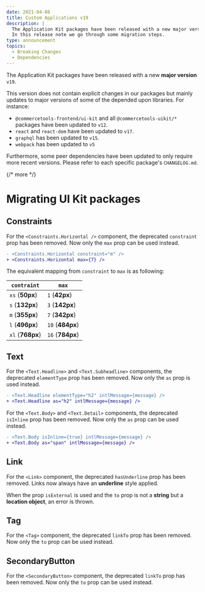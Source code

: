 ```yaml
---
date: 2021-04-08
title: Custom Applications v19
description: |
  The Application Kit packages have been released with a new major version v19.\
  In this release note we go through some migration steps.
type: announcement
topics:
  - Breaking Changes
  - Dependencies
---
```


The Application Kit packages have been released with a new **major version** `v19`.

This version does not contain explicit changes in our packages but mainly updates to major versions of some of the depended upon libraries. For instance:

- `@commercetools-frontend/ui-kit` and all `@commercetools-uikit/*` packages have been updated to `v12`.
- `react` and `react-dom` have been updated to `v17`.
- `graphql` has been updated to `v15`.
- `webpack` has been updated to `v5`

Furthermore, some peer dependencies have been updated to only require more recent versions. Please refer to each specific package's `CHANGELOG.md`.

{/* more */}

# Migrating UI Kit packages

## Constraints

For the `<Constraints.Horizontal />` component, the deprecated `constraint` prop has been removed. Now only the `max` prop can be used instead.

```diff
- <Constraints.Horizontal constraint="m" />
+ <Constraints.Horizontal max={7} />
```

The equivalent mapping from `constraint` to `max` is as following:

| `contraint` | `max` |
| --- | --- |
| `xs` (**50px**) | `1` (**42px**)  |
| `s` (**132px**) | `3` (**142px**)  |
| `m` (**355px**) | `7` (**342px**)  |
| `l` (**496px**) | `10` (**484px**)  |
| `xl` (**768px**) | `16` (**784px**)  |

## Text

For the `<Text.Headline>` and `<Text.Subheadline>` components, the deprecated `elementType` prop has been removed. Now only the `as` prop is used instead.

```diff
- <Text.Headline elementType="h2" intlMessage={message} />
+ <Text.Headline as="h2" intlMessage={message} />
```

For the `<Text.Body>` and `<Text.Detail>` components, the deprecated `isInline` prop has been removed. Now only the `as` prop can be used instead.

```diff
- <Text.Body isInline={true} intlMessage={message} />
+ <Text.Body as="span" intlMessage={message} />
```

## Link

For the `<Link>` component, the deprecated `hasUnderline` prop has been removed. Links now always have an **underline** style applied.

When the prop `isExternal` is used and the `to` prop is not a **string** but a **location object**, an error is thrown.

## Tag

For the `<Tag>` component, the deprecated `linkTo` prop has been removed. Now only the `to` prop can be used instead.

## SecondaryButton

For the `<SecondaryButton>` component, the deprecated `linkTo` prop has been removed. Now only the `to` prop can be used instead.
